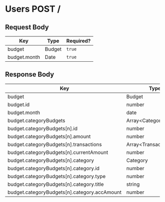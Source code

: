 # Users POST /

## Request Body

| Key | Type | Required? |
|-|-|-|
| budget | Budget | `true` |
| budget.month | Date | `true` |

## Response Body

| Key | Type |
|-|-|
| budget | Budget |
| budget.id | number |
| budget.month | date |
| budget.categoryBudgets | Array&lt;CategoryBudget&gt; |
| budget.categoryBudgets[n].id | number |
| budget.categoryBudgets[n].amount | number |
| budget.categoryBudgets[n].transactions | Array&lt;Transaction&gt; |
| budget.categoryBudgets[n].currentAmount | number |
| budget.categoryBudgets[n].category | Category |
| budget.categoryBudgets[n].category.id | number |
| budget.categoryBudgets[n].category.type | number |
| budget.categoryBudgets[n].category.title | string |
| budget.categoryBudgets[n].category.accAmount | number |
